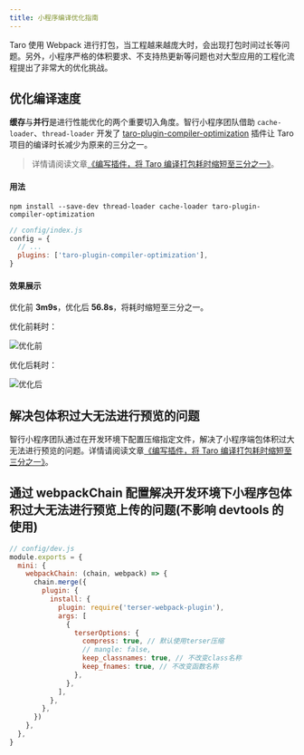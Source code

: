 ```yaml
---
title: 小程序编译优化指南
---
```


Taro 使用 Webpack 进行打包，当工程越来越庞大时，会出现打包时间过长等问题。另外，小程序严格的体积要求、不支持热更新等问题也对大型应用的工程化流程提出了非常大的优化挑战。

## 优化编译速度

**缓存**与**并行**是进行性能优化的两个重要切入角度。智行小程序团队借助 `cache-loader`、`thread-loader` 开发了 [taro-plugin-compiler-optimization](treasures#插件) 插件让 Taro 项目的编译时长减少为原来的三分之一。

> 详情请阅读文章[《编写插件，将 Taro 编译打包耗时缩短至三分之一》](https://mp.weixin.qq.com/s/Z79QhAlP8tBQn3mXQ11byQ)。

#### 用法

```shell title="安装依赖"
npm install --save-dev thread-loader cache-loader taro-plugin-compiler-optimization
```

```js title="使用插件"
// config/index.js
config = {
  // ...
  plugins: ['taro-plugin-compiler-optimization'],
}
```

#### 效果展示

优化前 **3m9s**，优化后 **56.8s**，将耗时缩短至三分之一。

优化前耗时：

![优化前](https://gitee.com/canntyield/cand_md_image/raw/master/2021_10/before.PNG)

优化后耗时：

![优化后](https://gitee.com/canntyield/cand_md_image/raw/master/2021_10/after.PNG)

## 解决包体积过大无法进行预览的问题

智行小程序团队通过在开发环境下配置压缩指定文件，解决了小程序端包体积过大无法进行预览的问题。详情请阅读文章[《编写插件，将 Taro 编译打包耗时缩短至三分之一》](https://mp.weixin.qq.com/s/Z79QhAlP8tBQn3mXQ11byQ)。

## 通过 webpackChain 配置解决开发环境下小程序包体积过大无法进行预览上传的问题(不影响 devtools 的使用)

```js
// config/dev.js
module.exports = {
  mini: {
    webpackChain: (chain, webpack) => {
      chain.merge({
        plugin: {
          install: {
            plugin: require('terser-webpack-plugin'),
            args: [
              {
                terserOptions: {
                  compress: true, // 默认使用terser压缩
                  // mangle: false,
                  keep_classnames: true, // 不改变class名称
                  keep_fnames: true, // 不改变函数名称
                },
              },
            ],
          },
        },
      })
    },
  },
}
```
